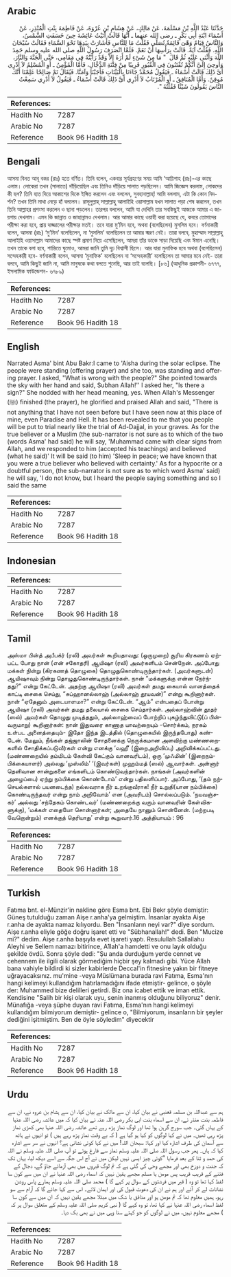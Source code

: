 ## Arabic


<div dir="rtl" lang="ar" style={{fontSize:'larger',backgroundColor:'#f8f9fa',padding:20}}>
حَدَّثَنَا عَبْدُ اللَّهِ بْنُ مَسْلَمَةَ، عَنْ مَالِكٍ، عَنْ هِشَامِ بْنِ عُرْوَةَ، عَنْ فَاطِمَةَ بِنْتِ الْمُنْذِرِ، عَنْ أَسْمَاءَ ابْنَةِ أَبِي بَكْرٍ ـ رضى الله عنهما ـ أَنَّهَا قَالَتْ أَتَيْتُ عَائِشَةَ حِينَ خَسَفَتِ الشَّمْسُ، وَالنَّاسُ قِيَامٌ وَهْىَ قَائِمَةٌ تُصَلِّي فَقُلْتُ مَا لِلنَّاسِ فَأَشَارَتْ بِيَدِهَا نَحْوَ السَّمَاءِ فَقَالَتْ سُبْحَانَ اللَّهِ‏.‏ فَقُلْتُ آيَةٌ‏.‏ قَالَتْ بِرَأْسِهَا أَنْ نَعَمْ‏.‏ فَلَمَّا انْصَرَفَ رَسُولُ اللَّهِ صلى الله عليه وسلم حَمِدَ اللَّهَ وَأَثْنَى عَلَيْهِ ثُمَّ قَالَ ‏ "‏ مَا مِنْ شَىْءٍ لَمْ أَرَهُ إِلاَّ وَقَدْ رَأَيْتُهُ فِي مَقَامِي، حَتَّى الْجَنَّةَ وَالنَّارَ، وَأُوحِيَ إِلَىَّ أَنَّكُمْ تُفْتَنُونَ فِي الْقُبُورِ قَرِيبًا مِنْ فِتْنَةِ الدَّجَّالِ، فَأَمَّا الْمُؤْمِنُ ـ أَوِ الْمُسْلِمُ لاَ أَدْرِي أَىَّ ذَلِكَ قَالَتْ أَسْمَاءُ ـ فَيَقُولُ مُحَمَّدٌ جَاءَنَا بِالْبَيِّنَاتِ فَأَجَبْنَا وَآمَنَّا‏.‏ فَيُقَالُ نَمْ صَالِحًا عَلِمْنَا أَنَّكَ مُوقِنٌ‏.‏ وَأَمَّا الْمُنَافِقُ ـ أَوِ الْمُرْتَابُ لاَ أَدْرِي أَىَّ ذَلِكَ قَالَتْ أَسْمَاءُ ـ فَيَقُولُ لاَ أَدْرِي سَمِعْتُ النَّاسَ يَقُولُونَ شَيْئًا فَقُلْتُهُ ‏"‏‏.‏
</div>
<div style={{backgroundColor:'#f8f9fa',padding:20, marginBottom: 10}}><table> <thead> <tr> <th>References:</th> <th></th> </tr> </thead> <tbody><tr><td>Hadith No</td><td>7287</td></tr><tr><td>Arabic No</td><td>7287</td></tr><tr><td>Reference</td><td>Book 96 Hadith 18</td></tr></tbody></table></div>

## Bengali


<div dir="ltr" lang="bn" style={{fontSize:'larger',backgroundColor:'#f8f9fa',padding:20}}>
আসমা বিনত আবূ বকর (রাঃ) হতে বর্ণিত। তিনি বলেন, একবার সূর্যগ্রহণের সময় আমি ‘আয়িশাহ (রাঃ)-এর কাছে এলাম। লোকেরা তখন (সালাতে) দাঁড়িয়েছিল এবং তিনিও দাঁড়িয়ে সালাত পড়ছিলেন। আমি জিজ্ঞেস করলাম, লোকদের কী হল? তিনি হাত দিয়ে আকাশের দিকে ইঙ্গিত করলেন এবং বললেন, সুবহানাল্লাহ্! আমি বললাম, এটা কি কোন নিদর্শন? তখন তিনি মাথা নেড়ে হাঁ বললেন। রাসূলুল্লাহ্ সাল্লাল্লাহু আলাইহি ওয়াসাল্লাম যখন সালাত পড়া শেষ করলেন, তখন তিনি আল্লাহর প্রশংসা করলেন ও ছানা পড়লেন। তারপর বললেন, আমি যা দেখিনি তার সবকিছুই আজকে আমার এ জায়গায় দেখলাম। এমন কি জান্নাত ও জাহান্নামও দেখলাম। আর আমার কাছে ওয়াহী করা হয়েছে যে, কবরে তোমাদের পরীক্ষা করা হবে, প্রায় দাজ্জালের পরীক্ষার মতই। তবে যারা মু’মিন হবে, অথবা (বলেছিলেন) মুসলিম হবে। বর্ণনাকারী বলেন, আসমা (রাঃ) ‘মু’মিন’ বলেছিলেন, না ‘মুসলিম’ বলেছিলেন তা আমার স্মরণ নেই। তারা বলবে, মুহাম্মাদ সাল্লাল্লাহু আলাইহি ওয়াসাল্লাম আমাদের কাছে স্পষ্ট প্রমাণ নিয়ে এসেছিলেন, আমরা তাঁর ডাকে সাড়া দিয়েছি এবং ঈমান এনেছি। তখন তাকে বলা হবে, শান্তিতে ঘুমোও, আমরা জানি তুমি দৃঢ় বিশ্বাসী ছিলে। আর যারা মুনাফিক হবে অথবা (বলেছিলেন) সন্দেহকারী হবে- বর্ণনাকারী বলেন, আসমা ‘মুনাফিক’ বলেছিলেন না ‘সন্দেহকারী’ বলেছিলেন তা আমার মনে নেই- তারা বলবে, আমি কিছুই জানি না, আমি মানুষকে কথা বলতে শুনেছি, আর তাই বলেছি। [৮৬] (আধুনিক প্রকাশনী- ৬৭৭৭, ইসলামিক ফাউন্ডেশন- ৬৭৮৯)
</div>
<div style={{backgroundColor:'#f8f9fa',padding:20, marginBottom: 10}}><table> <thead> <tr> <th>References:</th> <th></th> </tr> </thead> <tbody><tr><td>Hadith No</td><td>7287</td></tr><tr><td>Arabic No</td><td>7287</td></tr><tr><td>Reference</td><td>Book 96 Hadith 18</td></tr></tbody></table></div>

## English


<div dir="ltr" lang="en" style={{fontSize:'larger',backgroundColor:'#f8f9fa',padding:20}}>
Narrated Asma' bint Abu Bakr:I came to 'Aisha during the solar eclipse. The people were standing (offering prayer) and she too, was standing and offering prayer. I asked, "What is wrong with the people?" She pointed towards the sky with her hand and said, Subhan Allah!'' I asked her, "Is there a sign?" She nodded with her head meaning, yes. When Allah's Messenger (ﷺ) finished (the prayer), he glorified and praised Allah and said, "There is not anything that I have not seen before but I have seen now at this place of mine, even Paradise and Hell. It has been revealed to me that you people will be put to trial nearly like the trial of Ad-Dajjal, in your graves. As for the true believer or a Muslim (the sub-narrator is not sure as to which of the two (words Asma' had said) he will say, 'Muhammad came with clear signs from Allah, and we responded to him (accepted his teachings) and believed (what he said)' It will be said (to him) 'Sleep in peace; we have known that you were a true believer who believed with certainty.' As for a hypocrite or a doubtful person, (the sub-narrator is not sure as to which word Asma' said) he will say, 'I do not know, but I heard the people saying something and so I said the same
</div>
<div style={{backgroundColor:'#f8f9fa',padding:20, marginBottom: 10}}><table> <thead> <tr> <th>References:</th> <th></th> </tr> </thead> <tbody><tr><td>Hadith No</td><td>7287</td></tr><tr><td>Arabic No</td><td>7287</td></tr><tr><td>Reference</td><td>Book 96 Hadith 18</td></tr></tbody></table></div>

## Indonesian


<div dir="ltr" lang="id" style={{fontSize:'larger',backgroundColor:'#f8f9fa',padding:20}}>

</div>
<div style={{backgroundColor:'#f8f9fa',padding:20, marginBottom: 10}}><table> <thead> <tr> <th>References:</th> <th></th> </tr> </thead> <tbody><tr><td>Hadith No</td><td>7287</td></tr><tr><td>Arabic No</td><td>7287</td></tr><tr><td>Reference</td><td>Book 96 Hadith 18</td></tr></tbody></table></div>

## Tamil


<div dir="ltr" lang="ta" style={{fontSize:'larger',backgroundColor:'#f8f9fa',padding:20}}>
அஸ்மா பின்த் அபீபக்ர் (ரலி) அவர்கள் கூறியதாவது: (ஒருமுறை) சூரிய கிரகணம் ஏற்பட்ட போது நான் (என் சகோதரி) ஆயிஷா (ரலி) அவர்களிடம் சென்றேன். அப்போது மக்கள் நின்று (கிரகணத் தொழுகை) தொழுதுகொண்டிருந்தார்கள். (அவர்களுடன்) ஆயிஷாவும் நின்று தொழுதுகொண்டிருந்தார்கள். நான் “மக்களுக்கு என்ன நேர்ந்தது?” என்று கேட்டேன். அதற்கு ஆயிஷா (ரலி) அவர்கள் தமது கையால் வானத்தைக் காட்டி சைகை செய்து, “சுப்ஹானல்லாஹ் (அல்லாஹ் தூயவன்)” என்று கூறினார்கள். நான் “ஏதேனும் அடையாளமா?” என்று கேட்டேன். “ஆம்” என்பதைப் போன்று ஆயிஷா (ரலி) அவர்கள் தமது தலையால் சைகை செய்தார்கள். அல்லாஹ்வின் தூதர் (ஸல்) அவர்கள் தொழுது முடித்ததும், அல்லாஹ்வைப் போற்றிப் புகழ்ந்துவிட்டு(ப் பின்வருமாறு) கூறினார்கள்: நான் இதுவரை காணாத யாவற்றையும் -சொர்க்கம், நரகம் உள்பட அனைத்தையும்- இதோ இந்த இடத்தில் (தொழுகையில் இருந்தபோது) கண்டேன். மேலும், நீங்கள் தஜ்ஜாலின் சோதனைக்கு நெருக்கமான அளவிற்கு மண்ணறைகளில் சோதிக்கப்படுவீர்கள் என்று எனக்கு ‘வஹீ’ (இறைஅறிவிப்பு) அறிவிக்கப்பட்டது. (மண்ணறையில் தம்மிடம் கேள்வி கேட்கும் வானவரிடம்), ஒரு ‘முஃமின்’ (இறைநம்பிக்கையாளர்) அல்லது ‘முஸ்லிம்’ ‘(இவர்கள்) முஹம்மத் (ஸல்) ஆவார்கள். அன்னார் தெளிவான சான்றுகளை எங்களிடம் கொண்டுவந்தார்கள். நாங்கள் (அவர்களின் அழைப்பை) ஏற்று நம்பிக்கை கொண்டோம்’ என்று பதிலளிப்பார். அப்போது, ‘(தம் நற்செயல்களால் பயனடைந்த) நல்லவராக நீர் உறங்குவீராக! நீர் உறுதி(யான நம்பிக்கை) கொண்டிருந்தவர் என்று நாம் அறிவோம்’ என (அவரிடம்) சொல்லப்படும். ‘நயவஞ்சகர்’ அல்லது ‘சந்தேகம் கொண்டவர்’ (மண்ணறைக்கு வரும் வானவரின் கேள்விகளுக்கு), ‘மக்கள் எதையோ சொன்னார்கள்; அதையே நானும் சொன்னேன். (மற்றபடி வேறொன்றும்) எனக்குத் தெரியாது’ என்று கூறுவார்.16 அத்தியாயம் : 96
</div>
<div style={{backgroundColor:'#f8f9fa',padding:20, marginBottom: 10}}><table> <thead> <tr> <th>References:</th> <th></th> </tr> </thead> <tbody><tr><td>Hadith No</td><td>7287</td></tr><tr><td>Arabic No</td><td>7287</td></tr><tr><td>Reference</td><td>Book 96 Hadith 18</td></tr></tbody></table></div>

## Turkish


<div dir="ltr" lang="tr" style={{fontSize:'larger',backgroundColor:'#f8f9fa',padding:20}}>
Fatıma bnt. el-Münzir'in nakline göre Esma bnt. Ebi Bekr şöyle demiştir: Güneş tutulduğu zaman Aişe r.anha'ya gelmiştim. İnsanlar ayakta Aişe r.anha de ayakta namaz kılıyordu. Ben "İnsanların neyi var?" diye sordum. Aişe r.anha eliyle göğe doğru işaret etti ve "Sübhanallah!" dedi. Ben "Mucize mi?" dedim. Aişe r.anha başıyla evet işareti yaptı. Resulullah Sallallahu Aleyhi ve Sellem namazı bitirince, A1lah'a hamdetti ve onu layık olduğu şekilde övdü. Sonra şöyle dedi: "Şu anda durduğum yerde cennet ve cehennem ile ilgili olarak görmediğim hiçbir şey kalmadı gibi. Yüce Allah bana vahiyle bildirdi ki sizler kabirlerde Deccal'in fitnesine yakın bir fitneye uğrayacaksınız. mu'mine -veya Müslümana burada ravi Fatıma, Esma'nın hangi kelimeyi kullandığım hatırlamadığını ifade etmiştir- gelince, o şöyle der: Muhammed bize delilleri getirdi. Biz ona icabet ettik ve iman ettik. Kendisine "Salih bir kişi olarak uyu, senin inanmış olduğunu biliyoruz" denir. Münafığa -veya şüphe duyan ravi Fatıma, Esma'nın hangi kelimeyi kullandığım bilmiyorum demiştir- gelince o, "Bilmiyorum, insanların bir şeyler dediğini işitmiştim. Ben de öyle söyledim" diyecektir
</div>
<div style={{backgroundColor:'#f8f9fa',padding:20, marginBottom: 10}}><table> <thead> <tr> <th>References:</th> <th></th> </tr> </thead> <tbody><tr><td>Hadith No</td><td>7287</td></tr><tr><td>Arabic No</td><td>7287</td></tr><tr><td>Reference</td><td>Book 96 Hadith 18</td></tr></tbody></table></div>

## Urdu


<div dir="rtl" lang="ur" style={{fontSize:'larger',backgroundColor:'#f8f9fa',padding:20}}>
ہم سے عبداللہ بن مسلمہ قعنبی نے بیان کیا، ان سے مالک نے بیان کیا، ان سے ہشام بن عروہ نے، ان سے فاطمہ بنت منذر نے، ان سے اسماء بنت ابی بکر رضی اللہ عنہ نے بیان کیا کہ میں عائشہ رضی اللہ عنہا کے یہاں گئی۔ جب سورج گرہن ہوا تھا اور لوگ نماز پڑھ رہے تھے عائشہ رضی اللہ عنہا بھی کھڑی نماز پڑھ رہی تھیں۔ میں نے کہا لوگوں کو کیا ہو گیا ہے ( کہ بے وقت نماز پڑھ رہے ہیں ) تو انہوں نے ہاتھ سے آسمان کی طرف اشارہ کیا اور کہا: سبحان اللہ! میں نے کہا کوئی نشانی ہے؟ انہوں نے سر سے اشارہ کیا کہ ہاں۔ پھر جب رسول اللہ صلی اللہ علیہ وسلم نماز سے فارغ ہوئے تو آپ صلی اللہ علیہ وسلم نے اللہ کی حمد و ثنا کے بعد فرمایا ”کوئی چیز ایسی نہیں لیکن میں نے آج اس جگہ سے اسے دیکھ لیا، یہاں تک کہ جنت و دوزخ بھی اور مجھے وحی کی گئی ہے کہ تم لوگ قبروں میں بھی آزمائے جاؤ گے، دجال کے فتنے کے قریب قریب پس مومن یا مسلم مجھے یقین نہیں کہ اسماء رضی اللہ عنہا نے ان میں سے کون سا لفظ کہا تھا تو وہ ( قبر میں فرشتوں کے سوال پر کہے گا ) محمد صلی اللہ علیہ وسلم ہمارے پاس روشن نشانات لے کر آئے اور ہم نے ان کی دعوت قبول کی اور ایمان لائے۔ اس سے کہا جائے گا کہ آرام سے سو رہو، ہمیں معلوم تھا کہ تم مومن ہو اور منافق یا شک میں مبتلا مجھے یقین نہیں کہ ان میں سے کون سا لفظ اسماء رضی اللہ عنہا نے کہا تھا، تو وہ کہے گا ( نبی کریم صلی اللہ علیہ وسلم کے متعلق سوال پر کہ ) مجھے معلوم نہیں، میں نے لوگوں کو جو کہتے سنا وہی میں نے بھی بک دیا۔
</div>
<div style={{backgroundColor:'#f8f9fa',padding:20, marginBottom: 10}}><table> <thead> <tr> <th>References:</th> <th></th> </tr> </thead> <tbody><tr><td>Hadith No</td><td>7287</td></tr><tr><td>Arabic No</td><td>7287</td></tr><tr><td>Reference</td><td>Book 96 Hadith 18</td></tr></tbody></table></div>